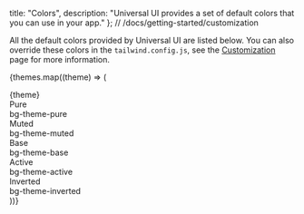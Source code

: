 
  title: "Colors",
  description: "Universal UI provides a set of default colors that you can use in your app."
};
// /docs/getting-started/customization

All the default colors provided by Universal UI are listed below. You can also override these colors in the `tailwind.config.js`, see the [Customization](/docs/getting-started/customization) page for more information.

{themes.map((theme) => (

<ThemeProvider key={theme} theme={theme} className="mt-size-4y">
  <Text {...props} variant="h3" className="mt-size-4y text-theme-base/90">
    {theme}
  </Text>
  <div className="py-size-2y md:py-size-4y px-size-2x mt-size-y rounded bg-theme-pure border border-theme-base flex w-full justify-between">
    <Text className="font-medium">Pure </Text>
    <div className="ml-auto pl-4">
      <Text variant="code" size="sm">
        bg-theme-pure
      </Text>
    </div>
  </div>
  <div className="py-size-2y md:py-size-4y px-size-2x mt-size-y rounded bg-theme-muted border border-theme-muted flex w-full justify-between">
    <Text className="text-theme-muted font-medium">Muted </Text>
    <div className="ml-auto pl-4">
      <Text variant="code" size="sm">
        bg-theme-muted
      </Text>
    </div>
  </div>
  <div className="py-size-2y md:py-size-4y px-size-2x mt-size-y rounded bg-theme-base border border-theme-base flex w-full justify-between">
    <Text className="font-medium">Base </Text>
    <div className="ml-auto pl-4">
      <Text variant="code" size="sm">
        bg-theme-base
      </Text>
    </div>
  </div>
  <div className="py-size-2y md:py-size-4y px-size-2x mt-size-y rounded bg-theme-active border border-theme-active flex w-full justify-between">
    <Text className="text-theme-active font-medium">Active </Text>
    <div className="ml-auto pl-4">
      <Text variant="code" size="sm">
        bg-theme-active
      </Text>
    </div>
  </div>
  <div className="py-size-2y md:py-size-4y px-size-2x mt-size-y rounded bg-theme-inverted border border-theme-inverted flex w-full justify-between">
    <Text className="text-theme-inverted font-medium">Inverted </Text>
    <div className="ml-auto pl-4">
      <Text variant="code" size="sm">
        bg-theme-inverted
      </Text>
    </div>
  </div>
</ThemeProvider>
))}


